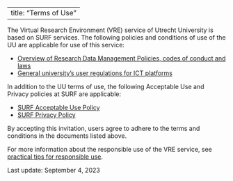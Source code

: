 
---
title: "Terms of Use"
---

The Virtual Research Environment (VRE) service of Utrecht University is based on SURF services. The following policies and conditions of use of the UU are applicable for use of this service:

- [Overview of Research Data Management Policies, codes of conduct and laws](https://www.uu.nl/en/research/research-data-management/guides/policies-codes-of-conduct-and-laws)
- [General university's user regulations for ICT platforms](https://intranet.uu.nl/en/security/information-security-policy-and-regulations)

In addition to the UU terms of use, the following Acceptable Use and Privacy policies at SURF are applicable:

- [SURF Acceptable Use Policy](https://servicedesk.surf.nl/wiki/display/WIKI/SRC+Acceptable+Use+Policy)
- [SURF Privacy Policy](https://servicedesk.surf.nl/wiki/display/WIKI/Privacy+Policy#PrivacyPolicy-Whatprocessingactivitiesdoweperform?)

By accepting this invitation, users agree to adhere to the terms and conditions in the documents listed above.

For more information about the responsible use of the VRE service, see [practical tips for responsible use](responsible-use.qmd).

Last update: September 4, 2023
